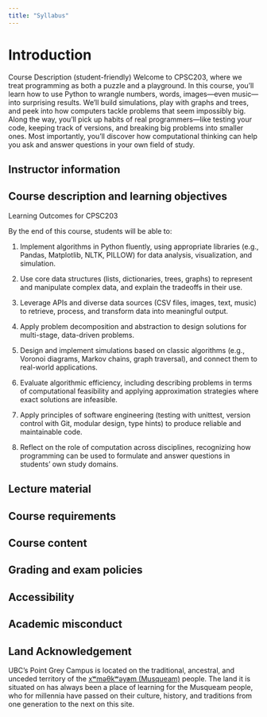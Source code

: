 ```yaml
---
title: "Syllabus"
---
```


# Introduction

Course Description (student-friendly)
Welcome to CPSC203, where we treat programming as both a puzzle and a playground. In this course, you’ll learn how to use Python to wrangle numbers, words, images—even music—into surprising results. We’ll build simulations, play with graphs and trees, and peek into how computers tackle problems that seem impossibly big. Along the way, you’ll pick up habits of real programmers—like testing your code, keeping track of versions, and breaking big problems into smaller ones. Most importantly, you’ll discover how computational thinking can help you ask and answer questions in your own field of study.

## Instructor information

## Course description and learning objectives

Learning Outcomes for CPSC203

By the end of this course, students will be able to:

1. Implement algorithms in Python fluently, using appropriate libraries (e.g., Pandas, Matplotlib, NLTK, PILLOW) for data analysis, visualization, and simulation.

2. Use core data structures (lists, dictionaries, trees, graphs) to represent and manipulate complex data, and explain the tradeoffs in their use.

3. Leverage APIs and diverse data sources (CSV files, images, text, music) to retrieve, process, and transform data into meaningful output.

4. Apply problem decomposition and abstraction to design solutions for multi-stage, data-driven problems.

5. Design and implement simulations based on classic algorithms (e.g., Voronoi diagrams, Markov chains, graph traversal), and connect them to real-world applications.

6. Evaluate algorithmic efficiency, including describing problems in terms of computational feasibility and applying approximation strategies where exact solutions are infeasible.

7. Apply principles of software engineering (testing with unittest, version control with Git, modular design, type hints) to produce reliable and maintainable code.

8. Reflect on the role of computation across disciplines, recognizing how programming can be used to formulate and answer questions in students’ own study domains.

## Lecture material

## Course requirements

## Course content

## Grading and exam policies

## Accessibility

## Academic misconduct

## Land Acknowledgement

UBC's Point Grey Campus is located on the traditional, ancestral, and unceded territory of the [xʷməθkʷəy̓əm (Musqueam)](https://www.musqueam.bc.ca/) people.
The land it is situated on has always been a place of learning for the Musqueam people, who for millennia have passed on their culture, history, and traditions from one generation to the next on this site.


